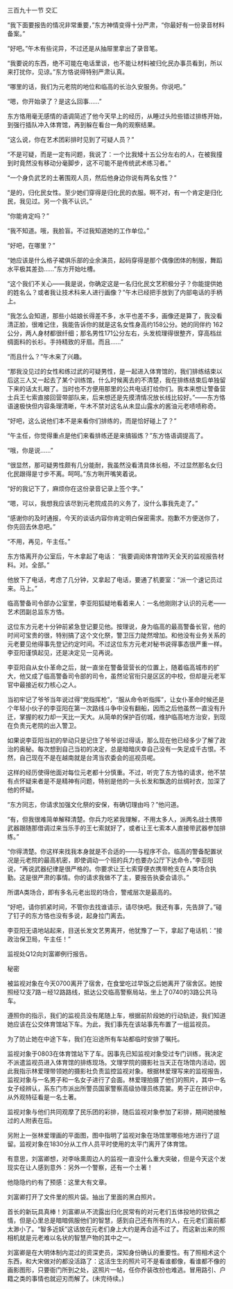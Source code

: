 

三百九十一节 交汇

“我下面要报告的情况非常重要，”东方神情变得十分严肃，“你最好有一份录音材料备案。”

“好吧。”午木有些诧异，不过还是从抽屉里拿出了录音笔。

“我要说的东西，绝不可能在电话里谈，也不能让材料被归化民办事员看到，所以来打扰你，见谅。”东方恪说得特别严肃认真。

“哪里的话，我们为元老院的地位和临高的长治久安服务。你说吧。”

“嗯，你开始录了？是这么回事……”

东方恪用毫无感情的语调简述了他今天早上的经历，从睡过头险些错过排练开始，到强行插队冲入体育馆，再到躲在看台一角的观察结果。

“这么说，你在艺术团彩排时见到了可疑人员？”

“不是可疑，而是一定有问题，我说了：一个比我矮十五公分左右的人，在被我撞到时竟然没有移动分毫脚步，这不可能不是传统武术练习者。”

“一个身负武艺的土著围观人员，然后他身边你说有两名女性？”

“是的，归化民女性。至少她们穿得是归化民的衣服。啊不对，有一个肯定是归化民，我见过。另一个我不认识。”

“你能肯定吗？”

“我不知道。哦，我脸盲。不过我知道她的工作单位。”

“好吧，在哪里？”

“她应该是什么格子裙俱乐部的业余演员，起码穿得是那个偶像团体的制服，舞蹈水平极其差劲……”东方开始吐槽。

“这个我们不关心――我是说，你确定这是一名归化民文艺积极分子？你能提供她的姓名么？或者我让技术科来人进行画像？”午木已经把手放到了内部电话的手柄上。

“我怎么会知道，那些小姑娘长得差不多，水平也差不多，画像还是算了，我没看清正脸，很难记住，我能告诉你的就是这名女性身高约158公分。她的同伴约 162公分，两人身材都很纤细；那名男性171公分左右，头发梳理得很整齐，穿高档丝绸面料的长衫。手持精致的牙扇。而且……”

“而且什么？”午木来了兴趣。

“那我没见过的女性和练过武的可疑男性，是一起进入体育馆的，我们排练结束以后这三人又一起去了某个训练馆，什么时候离去的不清楚，我在排练结束后单独留 下来的话太扎眼了。当时也不方便用那里的公共电话打给你们。我本来想让警备营士兵王七索直接回营带部队来，后来想还是先摸清情况放长线比较好。”――东方恪语速极快但内容条理清晰，午木不禁对这名从未显山露水的酱油元老啧啧称奇。

“好吧，这么说他们本不是来看你们排练的，而是恰好碰上了？”

“午主任，你觉得重点是他们来看排练还是来搞锻炼？”东方恪语调提高了。

“哦，你是说……”

“很显然，那可疑男性颇有几分能耐，我虽然没看清具体长相，不过显然那名女归化民跟得是寸步不离。呵呵。”东方咧开嘴笑着说。

“好的我记下了，麻烦你在这份录音记录上签个字。”

“嗯，可以，我想我应该尽到元老院成员的义务了，没什么事我先走了。”

“感谢你的及时通报，今天的谈话内容你肯定明白保密需求。抱歉不方便送你了，你先回去休息吧。”

“不用，再见，午主任。”

东方恪离开办公室后，午木拿起了电话： “我要调阅体育馆昨天全天的监视报告材料。对。全部。”

他放下了电话，考虑了几分钟，又拿起了电话，要通了机要室：“派一个速记员过来。马上。”

临高警备司令部办公室里，李亚阳狐疑地看着来人：一名他刚刚才认识的元老――艺术团副总监东方恪。

这位东方元老十分钟前紧急登记要见他。按理说，身为临高的最高警备长官，他的时间可宝贵的很，特别搞了这个文化祭，警卫压力陡然增加。和他没有业务关系的元老要见他得事先登记约定时间。不过这位东方元老对秘书说得事态很严重一样。李亚阳谨慎起见，还是决定见一见再说。

李亚阳自从女仆革命之后，就一直坐在警备营营长的位置上，随着临高城市的扩大，他又成了临高警备司令部的司令，虽然论官衔只是区区的中校，但却是元老军官中最接近权力核心之人。

当初牢记了爷爷当年说过得“党指挥枪”，“服从命令听指挥”，让女仆革命时候还是个年轻小伙子的李亚阳在第一次路线斗争中没有翻船，因而之后他虽然一直没有升迁，掌握的权力却一天比一天大。从简单的保护百仞城，维护临高地方治安，到现在负责元老院的出入警卫。

如果说李亚阳当初的举动只是记住了爷爷说过得话，那么现在他已经多少了解了政治的奥秘。每次想到自己当初的决定，总是暗暗庆幸自己没有一失足成千古恨。不然，自己现在不是在越南就是台湾当农委会的巡视员呢。

这样的经历使得他面对每位元老都十分慎重。不过，听完了东方恪的请求，他不禁有点怀疑来者是不是精神有问题，特别是他的一头长发和飘逸的丝绸衬衣，加深了他的怀疑。

“东方同志，你请求加强文化祭的安保，有确切理由吗？”他问道。

“有，但我很难简单解释清楚。你兵力吃紧我理解，不用太多人，派两名战士携带武器跟随那借调过来当乐手的王七索就好了，或者让王七索本人直接带武器参加排练。”

“你得清楚。你这样来找我本身就是不合适的――与程序不合。临高的警备配置状况是元老院的最高机密，即使调动一个班的兵力也要办公厅下达命令，”李亚阳说，“再说武器纪律是很严格的。你要求让王七索穿便衣携带枪支在Ａ类场合执勤。这是很严肃的事情。你的请求我做不了主，要报告执委会请示。”

所谓A类场合，即有多名元老出现的场合，警戒层次是最高的。

“好吧，请你抓紧时间，不管你去找谁请示，请尽快吧。我还有事，先告辞了。”碰了钉子的东方恪也没有多说，起身拉门离去。

李亚阳无语地站起来，目送长发文艺男离开，他犹豫了一下，拿起了电话机：“接政治保卫局，午主任！”

监视处Q12向刘富卿例行报告。

秘密

被监视对象在今天0700离开了宿舍，在食堂吃过早饭之后她离开了宿舍区。她按照经12支7路－经12路路线，抵达公交临高警察局站，坐上了0740的3路公共马车。

遵照你的指示，我们的监视员没有尾随上车，根据前阶段她的行动轨迹，我们知道她应该在公交体育馆站下车。为此，我们事先在该站事先布置了一组监视员。

为了防止她在中途下车，我们在沿途所有车站都临时安排了嘱托。

监视对象于0803在体育馆站下了车。因事先已知监视对象受过专门训练，我决定不派遣监视员进入体育馆的排练现场。文理学院的摄影社当天正在场馆内活动，因此我指示林爱理带领她的摄影社负责监控监视对象。根据林爱理写来的监视报告，监视对象与一名男子和一名女子进行了会面。林爱理拍摄了他们的照片，其中一名女子经辨认，系东门市派出所警员国家警察高级协理员练霓裳。男子正在辨识中，从外观特征看是一名土著。

监视对象与他们共同观摩了民乐团的彩排，随后监视对象参加了彩排，期间她接触过的人附表在后。

另附上一张林爱理画的平面图，图中指明了监视对象在场馆里哪些地方进行了逗留。监视对象在1830分从工作人员平时使用的太平门离开了体育馆。

有意思，刘富卿想，对李咏熏周边人的监视一直没什么重大突破，但是今天这个发现实在让人感到意外：另外一个警察，还有一个土著！

他隐隐约约有了预感：这里大有文章。

刘富卿打开了文件里的照片袋。抽出了里面的黑白照片。

首长的新玩具真棒！刘富卿从不流露出归化民常有的对元老们五体投地的钦佩之情，但是心里总是暗暗佩服他们的智慧，感到自己还有所有的人，在元老们面前都太渺小了。“智多近妖”这话放在元老们身上大约是再合适不过了。而这新出来的照相机就是元老难以名状的智慧产物的其中之一。

刘富卿是在大明体制内混过的资深吏员，深知身份确认的重要性。有了照相术这个东西，和大宋做对的都没活路了：这活生生的照片可不是看谁都像，看谁都不像的画影图形，只要衙门所到之处，这照片一帖，任你乔装改扮也难逃。冒用路引、户籍之类的事情也就迎刃而解了。(未完待续。)

